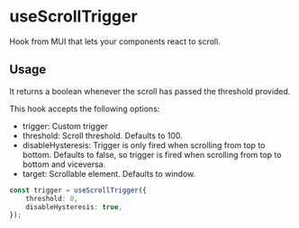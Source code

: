 
<Meta title="Hooks/useScrollTrigger" />

# useScrollTrigger

Hook from MUI that lets your components react to scroll.

## Usage

It returns a boolean whenever the scroll has passed the threshold provided.

This hook accepts the following options:

-   trigger: Custom trigger
-   threshold: Scroll threshold. Defaults to 100.
-   disableHysteresis: Trigger is only fired when scrolling from top to bottom. Defaults to false, so trigger is fired when scrolling from top to bottom and viceversa.
-   target: Scrollable element. Defaults to window.

```typescript
const trigger = useScrollTrigger({
    threshold: 0,
    disableHysteresis: true,
});
```
